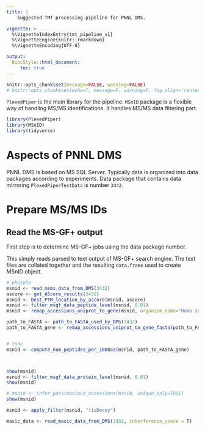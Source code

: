 ```yaml
---
title: |
    Suggested TMT processing pipeline for PNNL DMS.

vignette: >
  %\VignetteIndexEntry{tmt_pipeline_v1}
  %\VignetteEngine{knitr::rmarkdown}
  %\VignetteEncoding{UTF-8}

output:
  BiocStyle::html_document:
     toc: true
---
```



```r
knitr::opts_chunk$set(message=FALSE, warning=FALSE)
# knitr::opts_chunk$set(echo=T, message=F, warning=F, fig.align='center', out.width='10cm')
```


`PlexedPiper` is the main library for the pipeline. `MSnID` package is a 
flexible way of handling MS/MS identifications. It handles MS/MS data
filtering part.

```r
library(PlexedPiper)
library(MSnID)
library(tidyverse)
```


# Aspects of PNNL DMS

PNNL DMS is based on MS SQL Server. Typically data is organized into data packages according to experiments. Data package that contains data mirroring `PlexedPiperTestData` is number `3442`.

# Prepare MS/MS IDs

## Read the MS-GF+ output

First step is to determine MS-GF+ jobs using the data package number.


This simply reads parsed to text output of MS-GF+ search engine. The text files
are collated together and the resulting `data.frame` used to create MSnID object.
```r
# phospho
msnid <- read_msms_data_from_DMS(3432)
ascore <- get_AScore_results(3432)
msnid <- best_PTM_location_by_ascore(msnid, ascore)
msnid <- filter_msgf_data_peptide_level(msnid, 0.01)
msnid <- remap_accessions_uniprot_to_gene(msnid, organism_name="Homo sapiens")

path_to_FASTA <- path_to_FASTA_used_by_DMS(3432)
path_to_FASTA_gene <- remap_accessions_uniprot_to_gene_fasta(path_to_FASTA)


# todo
msnid <- compute_num_peptides_per_1000aa(msnid, path_to_FASTA_gene)



show(msnid)
msnid <- filter_msgf_data_protein_level(msnid, 0.01)
show(msnid)

# msnid <- infer_parsimonious_accessions(msnid, unique_only=TRUE)
show(msnid)

msnid <- apply_filter(msnid, "!isDecoy")

masic_data <- read_masic_data_from_DMS(3432, interference_score = T)




```





